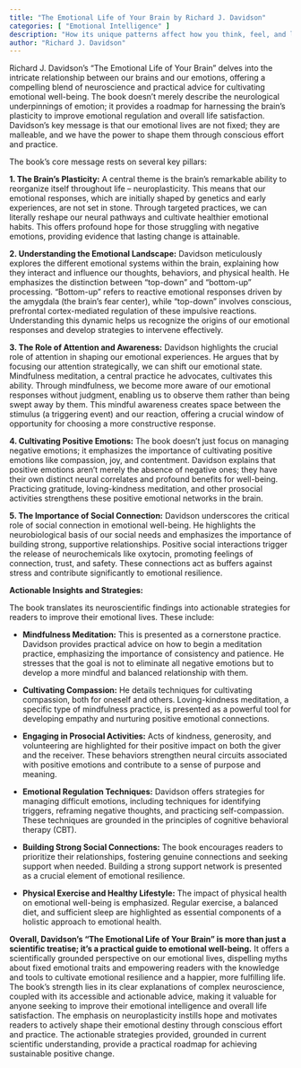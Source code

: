 ```yaml
---
title: "The Emotional Life of Your Brain by Richard J. Davidson"
categories: [ "Emotional Intelligence" ]
description: "How its unique patterns affect how you think, feel, and live"
author: "Richard J. Davidson"
---
```

Richard J. Davidson's "The Emotional Life of Your Brain" delves into the intricate relationship between our brains and our emotions, offering a compelling blend of neuroscience and practical advice for cultivating emotional well-being. The book doesn't merely describe the neurological underpinnings of emotion; it provides a roadmap for harnessing the brain's plasticity to improve emotional regulation and overall life satisfaction.  Davidson's key message is that our emotional lives are not fixed; they are malleable, and we have the power to shape them through conscious effort and practice.

The book's core message rests on several key pillars:

**1. The Brain's Plasticity:**  A central theme is the brain's remarkable ability to reorganize itself throughout life – neuroplasticity. This means that our emotional responses, which are initially shaped by genetics and early experiences, are not set in stone. Through targeted practices, we can literally reshape our neural pathways and cultivate healthier emotional habits. This offers profound hope for those struggling with negative emotions, providing evidence that lasting change is attainable.

**2. Understanding the Emotional Landscape:** Davidson meticulously explores the different emotional systems within the brain, explaining how they interact and influence our thoughts, behaviors, and physical health. He emphasizes the distinction between "top-down" and "bottom-up" processing.  "Bottom-up" refers to reactive emotional responses driven by the amygdala (the brain's fear center), while "top-down" involves conscious, prefrontal cortex-mediated regulation of these impulsive reactions. Understanding this dynamic helps us recognize the origins of our emotional responses and develop strategies to intervene effectively.

**3. The Role of Attention and Awareness:**  Davidson highlights the crucial role of attention in shaping our emotional experiences.  He argues that by focusing our attention strategically, we can shift our emotional state.  Mindfulness meditation, a central practice he advocates, cultivates this ability. Through mindfulness, we become more aware of our emotional responses without judgment, enabling us to observe them rather than being swept away by them. This mindful awareness creates space between the stimulus (a triggering event) and our reaction, offering a crucial window of opportunity for choosing a more constructive response.

**4. Cultivating Positive Emotions:** The book doesn't just focus on managing negative emotions; it emphasizes the importance of cultivating positive emotions like compassion, joy, and contentment.  Davidson explains that positive emotions aren't merely the absence of negative ones; they have their own distinct neural correlates and profound benefits for well-being.  Practicing gratitude, loving-kindness meditation, and other prosocial activities strengthens these positive emotional networks in the brain.

**5. The Importance of Social Connection:**  Davidson underscores the critical role of social connection in emotional well-being.  He highlights the neurobiological basis of our social needs and emphasizes the importance of building strong, supportive relationships.  Positive social interactions trigger the release of neurochemicals like oxytocin, promoting feelings of connection, trust, and safety. These connections act as buffers against stress and contribute significantly to emotional resilience.


**Actionable Insights and Strategies:**

The book translates its neuroscientific findings into actionable strategies for readers to improve their emotional lives. These include:

* **Mindfulness Meditation:** This is presented as a cornerstone practice.  Davidson provides practical advice on how to begin a meditation practice, emphasizing the importance of consistency and patience.  He stresses that the goal is not to eliminate all negative emotions but to develop a more mindful and balanced relationship with them.

* **Cultivating Compassion:**  He details techniques for cultivating compassion, both for oneself and others.  Loving-kindness meditation, a specific type of mindfulness practice, is presented as a powerful tool for developing empathy and nurturing positive emotional connections.

* **Engaging in Prosocial Activities:**  Acts of kindness, generosity, and volunteering are highlighted for their positive impact on both the giver and the receiver.  These behaviors strengthen neural circuits associated with positive emotions and contribute to a sense of purpose and meaning.

* **Emotional Regulation Techniques:**  Davidson offers strategies for managing difficult emotions, including techniques for identifying triggers, reframing negative thoughts, and practicing self-compassion.  These techniques are grounded in the principles of cognitive behavioral therapy (CBT).

* **Building Strong Social Connections:**  The book encourages readers to prioritize their relationships, fostering genuine connections and seeking support when needed.  Building a strong support network is presented as a crucial element of emotional resilience.

* **Physical Exercise and Healthy Lifestyle:** The impact of physical health on emotional well-being is emphasized. Regular exercise, a balanced diet, and sufficient sleep are highlighted as essential components of a holistic approach to emotional health.


**Overall, Davidson's "The Emotional Life of Your Brain" is more than just a scientific treatise; it's a practical guide to emotional well-being.**  It offers a scientifically grounded perspective on our emotional lives, dispelling myths about fixed emotional traits and empowering readers with the knowledge and tools to cultivate emotional resilience and a happier, more fulfilling life.  The book's strength lies in its clear explanations of complex neuroscience, coupled with its accessible and actionable advice, making it valuable for anyone seeking to improve their emotional intelligence and overall life satisfaction. The emphasis on neuroplasticity instills hope and motivates readers to actively shape their emotional destiny through conscious effort and practice.  The actionable strategies provided, grounded in current scientific understanding, provide a practical roadmap for achieving sustainable positive change.

